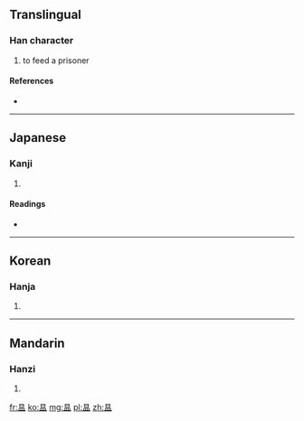 ==Translingual==

===Han character===
{{Han char|rn=72|rad=日|as=05|sn=9|four=|canj=日月廿 (ABT)}}

# to feed a prisoner

====References====
* {{Han ref|kx=0494.090|dkj=13870|dj=0859.030|hdz=21500.090|uh=6637|ud=26167}}

----

==Japanese==

===Kanji===
{{ja-kanji|grade=|rs=日05}}

# {{defn|Japanese|sort=日05}}

====Readings====
* {{ja-readings|on=[[おん]] (on)|kun=[[めぐむ]] (megumu)}}

----

==Korean==

===Hanja===
{{ko-hanja|hangeul=온|eumhun=|rv=on|mr=on|y=on}}

# {{defn|Korean|sort=日05}}

----

==Mandarin==

===Hanzi===
{{cmn-hanzi|pin=[[wēn]] ([[wen1]]), [[yùn]] ([[yun4]])|wg=wen<sup>1</sup>, yün<sup>4</sup>}}

# {{defn|Mandarin|sort=日05}}

[[fr:昷]]
[[ko:昷]]
[[mg:昷]]
[[pl:昷]]
[[zh:昷]]